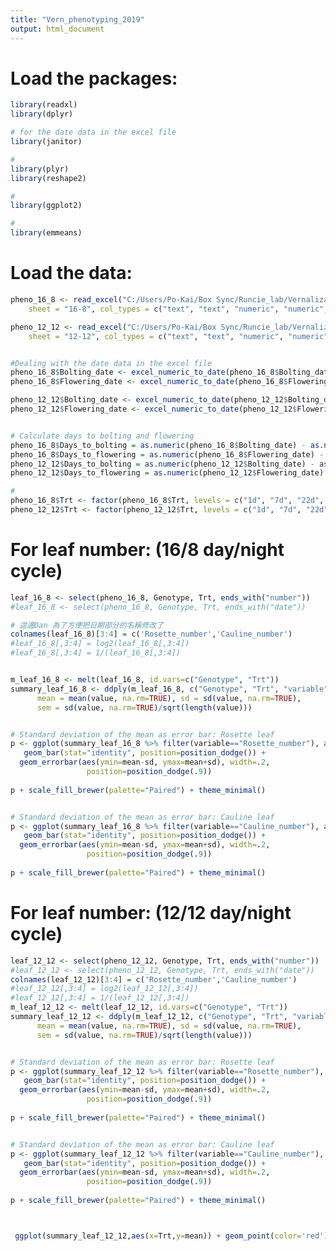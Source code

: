 ```yaml
---
title: "Vern_phenotyping_2019"
output: html_document
---
```


# Load the packages:
```r
library(readxl)
library(dplyr)

# for the date data in the excel file
library(janitor)

#
library(plyr)
library(reshape2)

#
library(ggplot2)

#
library(emmeans)
```


# Load the data:
```r
pheno_16_8 <- read_excel("C:/Users/Po-Kai/Box Sync/Runcie_lab/Vernalization project/Vernalization_project_PKH_part/Phenotyping_201904/Phenotyping.xlsx", 
    sheet = "16-8", col_types = c("text", "text", "numeric", "numeric", "numeric", "numeric", "skip", "skip", "skip"), na = "NA")

pheno_12_12 <- read_excel("C:/Users/Po-Kai/Box Sync/Runcie_lab/Vernalization project/Vernalization_project_PKH_part/Phenotyping_201904/Phenotyping.xlsx", 
    sheet = "12-12", col_types = c("text", "text", "numeric", "numeric", "numeric", "numeric", "skip", "skip", "skip"), na = "NA")


#Dealing with the date data in the excel file  
pheno_16_8$Bolting_date <- excel_numeric_to_date(pheno_16_8$Bolting_date)  
pheno_16_8$Flowering_date <- excel_numeric_to_date(pheno_16_8$Flowering_date)  

pheno_12_12$Bolting_date <- excel_numeric_to_date(pheno_12_12$Bolting_date)  
pheno_12_12$Flowering_date <- excel_numeric_to_date(pheno_12_12$Flowering_date) 


# Calculate days to bolting and flowering
pheno_16_8$Days_to_bolting = as.numeric(pheno_16_8$Bolting_date) - as.numeric(as.Date('2019-07-9'))
pheno_16_8$Days_to_flowering = as.numeric(pheno_16_8$Flowering_date) - as.numeric(as.Date('2019-07-9'))
pheno_12_12$Days_to_bolting = as.numeric(pheno_12_12$Bolting_date) - as.numeric(as.Date('2019-07-9'))
pheno_12_12$Days_to_flowering = as.numeric(pheno_12_12$Flowering_date) - as.numeric(as.Date('2019-07-9'))

#
pheno_16_8$Trt <- factor(pheno_16_8$Trt, levels = c("1d", "7d", "22d", "35d", "NA"))
pheno_12_12$Trt <- factor(pheno_12_12$Trt, levels = c("1d", "7d", "22d", "35d", "NA"))
```



# For leaf number: (16/8 day/night cycle)
```r
leaf_16_8 <- select(pheno_16_8, Genotype, Trt, ends_with("number"))
#leaf_16_8 <- select(pheno_16_8, Genotype, Trt, ends_with("date"))

# 這邊Dan 為了方便把日期部分的名稱修改了
colnames(leaf_16_8)[3:4] = c('Rosette_number','Cauline_number')
#leaf_16_8[,3:4] = log2(leaf_16_8[,3:4])
#leaf_16_8[,3:4] = 1/(leaf_16_8[,3:4])


m_leaf_16_8 <- melt(leaf_16_8, id.vars=c("Genotype", "Trt"))
summary_leaf_16_8 <- ddply(m_leaf_16_8, c("Genotype", "Trt", "variable"), summarise,
      mean = mean(value, na.rm=TRUE), sd = sd(value, na.rm=TRUE),
      sem = sd(value, na.rm=TRUE)/sqrt(length(value)))


# Standard deviation of the mean as error bar: Rosette leaf
p <- ggplot(summary_leaf_16_8 %>% filter(variable=="Rosette_number"), aes(x=Trt, y=mean, fill=Genotype)) + 
   geom_bar(stat="identity", position=position_dodge()) +
  geom_errorbar(aes(ymin=mean-sd, ymax=mean+sd), width=.2,
                 position=position_dodge(.9))
  
p + scale_fill_brewer(palette="Paired") + theme_minimal()


# Standard deviation of the mean as error bar: Cauline leaf
p <- ggplot(summary_leaf_16_8 %>% filter(variable=="Cauline_number"), aes(x=Trt, y=mean, fill=Genotype)) + 
   geom_bar(stat="identity", position=position_dodge()) +
  geom_errorbar(aes(ymin=mean-sd, ymax=mean+sd), width=.2,
                 position=position_dodge(.9))
  
p + scale_fill_brewer(palette="Paired") + theme_minimal()
```


# For leaf number: (12/12 day/night cycle)
```r
leaf_12_12 <- select(pheno_12_12, Genotype, Trt, ends_with("number"))
#leaf_12_12 <- select(pheno_12_12, Genotype, Trt, ends_with("date"))
colnames(leaf_12_12)[3:4] = c('Rosette_number','Cauline_number')
#leaf_12_12[,3:4] = log2(leaf_12_12[,3:4])
#leaf_12_12[,3:4] = 1/(leaf_12_12[,3:4])
m_leaf_12_12 <- melt(leaf_12_12, id.vars=c("Genotype", "Trt"))
summary_leaf_12_12 <- ddply(m_leaf_12_12, c("Genotype", "Trt", "variable"), summarise,
      mean = mean(value, na.rm=TRUE), sd = sd(value, na.rm=TRUE),
      sem = sd(value, na.rm=TRUE)/sqrt(length(value)))


# Standard deviation of the mean as error bar: Rosette leaf
p <- ggplot(summary_leaf_12_12 %>% filter(variable=="Rosette_number"), aes(x=Trt, y=mean, fill=Genotype)) + 
   geom_bar(stat="identity", position=position_dodge()) +
  geom_errorbar(aes(ymin=mean-sd, ymax=mean+sd), width=.2,
                 position=position_dodge(.9))
  
p + scale_fill_brewer(palette="Paired") + theme_minimal()


# Standard deviation of the mean as error bar: Cauline leaf
p <- ggplot(summary_leaf_12_12 %>% filter(variable=="Cauline_number"), aes(x=Trt, y=mean, fill=Genotype)) + 
   geom_bar(stat="identity", position=position_dodge()) +
  geom_errorbar(aes(ymin=mean-sd, ymax=mean+sd), width=.2,
                 position=position_dodge(.9))
  
p + scale_fill_brewer(palette="Paired") + theme_minimal()



 ggplot(summary_leaf_12_12,aes(x=Trt,y=mean)) + geom_point(color='red') + geom_point(data = summary_leaf_16_8,color='black') + facet_grid(Genotype~variable)
```
